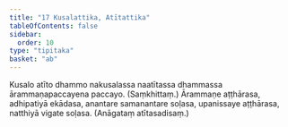 ```yaml
---
title: "17 Kusalattika, Atītattika"
tableOfContents: false
sidebar:
  order: 10
type: "tipitaka"
basket: "ab"
---
```



<DynamicBreadcrumb />

<Division number="29">

<Paragraph number="77">
Kusalo atīto dhammo nakusalassa naatītassa dhammassa ārammaṇapaccayena paccayo. (Saṃkhittaṃ.)
</Paragraph>

<Paragraph number="78">
Ārammaṇe aṭṭhārasa, adhipatiyā ekādasa, anantare samanantare soḷasa, upanissaye aṭṭhārasa, natthiyā vigate soḷasa. (Anāgataṃ atītasadisaṃ.)
</Paragraph>
</Division>